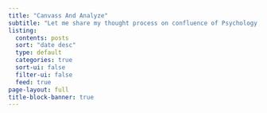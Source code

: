 ```yaml
---
title: "Canvass And Analyze"
subtitle: "Let me share my thought process on confluence of Psychology, Analytics and Management."
listing:
  contents: posts
  sort: "date desc"
  type: default
  categories: true
  sort-ui: false
  filter-ui: false
  feed: true
page-layout: full
title-block-banner: true
---
```

